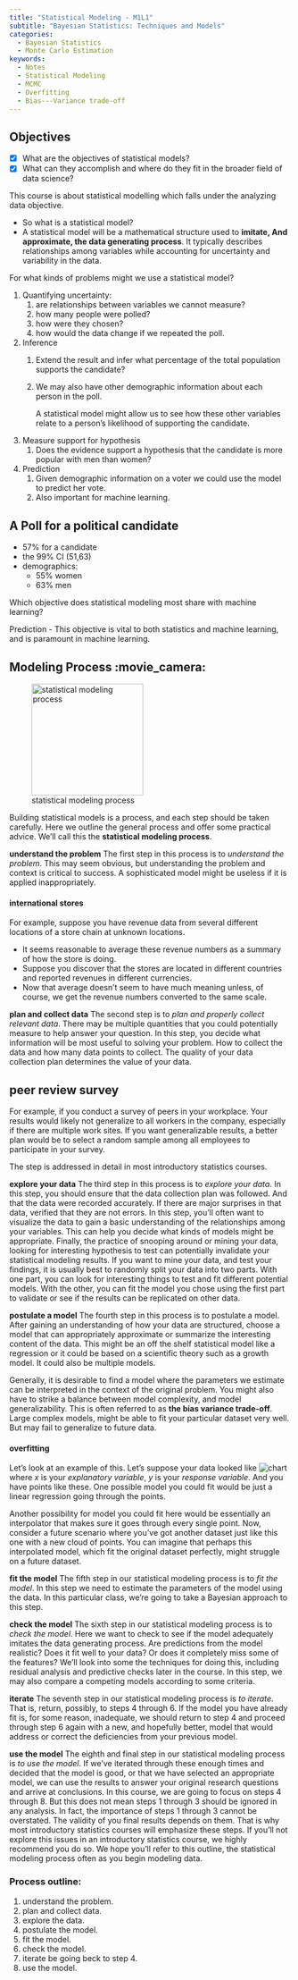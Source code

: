 ```yaml
---
title: "Statistical Modeling - M1L1"
subtitle: "Bayesian Statistics: Techniques and Models"
categories:
  - Bayesian Statistics
  - Monte Carlo Estimation
keywords:
  - Notes
  - Statistical Modeling
  - MCMC
  - Overfitting
  - Bias---Variance trade-off
---
```


::: {.callout-note}
## Objectives

-  [x] What are the objectives of statistical models?
-  [x] What can they accomplish and where do they fit in the broader field of data science?
:::


This course is about statistical modelling which falls under the analyzing data objective.

-   So what is a statistical model?
-   A statistical model will be a mathematical structure used to **imitate, And approximate, the data generating process**. It typically describes relationships among variables while accounting for uncertainty and variability in the data.

For what kinds of problems might we use a statistical model?

1.  Quantifying uncertainty:
    1.  are relationships between variables we cannot measure?
    2.  how many people were polled?
    3.  how were they chosen?
    4.  how would the data change if we repeated the poll.
2.  Inference
    1.  Extend the result and infer what percentage of the total population supports the candidate?

    2.  We may also have other demographic information about each person in the poll.

        A statistical model might allow us to see how these other variables relate to a person's likelihood of supporting the candidate.
3.  Measure support for hypothesis
    1.  Does the evidence support a hypothesis that the candidate is more popular with men than women?
4.  Prediction
    1.  Given demographic information on a voter we could use the model to predict her vote.
    2.  Also important for machine learning.

::: {exm-poll}
## A Poll for a political candidate

-   57% for a candidate
-   the 99% CI (51,63)
-   demographics:
    -   55% women
    -   63% men
:::

::: {exr-c2l01-question1}
Which objective does statistical modeling most share with machine learning?
:::

::: {.solution}
Prediction - This objective is vital to both statistics and machine learning, and is paramount in machine learning.
:::

## Modeling Process  :movie_camera:  {#sec-modeling-process}

![statistical modeling process](images/c2l01-ss-01-statistical-modeling-process.png){#fig-statistical-modeling-process .column-margin width="53mm"}


Building statistical models is a process, and each step should be taken carefully. Here we outline the general process and offer some practical advice. We'll call this the **statistical modeling process**.

[**understand the problem**]{.column-margin} The first step in this process is to *understand the problem*. This may seem obvious, but understanding the problem and context is critical to success. A sophisticated model might be useless if it is applied inappropriately.

::: {#exm-international-stores}
#### international stores

For example, suppose you have revenue data from several different locations of a store chain at unknown locations.

-   It seems reasonable to average these revenue numbers as a summary of how the store is doing.
-   Suppose you discover that the stores are located in different countries and reported revenues in different currencies.
-   Now that average doesn't seem to have much meaning unless, of course, we get the revenue numbers converted to the same scale.
:::

[**plan and collect data**]{.column-margin} The second step is to *plan and properly collect relevant data*. There may be multiple quantities that you could potentially measure to help answer your question. In this step, you decide what information will be most useful to solving your problem. How to collect the data and how many data points to collect. The quality of your data collection plan determines the value of your data.

::: {#exp-peers-survey}
## peer review  survey
For example, if you conduct a survey of peers in your workplace. Your results would likely not generalize to all workers in the company, especially if there are multiple work sites. If you want generalizable results, a better plan would be to select a random sample among all employees to participate in your survey.
:::

The step is addressed in detail in most introductory statistics courses.

[**explore your data**]{.column-margin} The third step in this process is to *explore your data*. In this step, you should ensure that the data collection plan was followed. And that the data were recorded accurately. If there are major surprises in that data, verified that they are not errors. In this step, you'll often want to visualize the data to gain a basic understanding of the relationships among your variables. This can help you decide what kinds of models might be appropriate. Finally, the practice of snooping around or mining your data, looking for interesting hypothesis to test can potentially invalidate your statistical modeling results. If you want to mine your data, and test your findings, it is usually best to randomly split your data into two parts. With one part, you can look for interesting things to test and fit different potential models. With the other, you can fit the model you chose using the first part to validate or see if the results can be replicated on other data.

[**postulate a model**]{.column-margin} The fourth step in this process is to postulate a model. After gaining an understanding of how your data are structured, choose a model that can appropriately approximate or summarize the interesting content of the data. This might be an off the shelf statistical model like a regression or it could be based on a scientific theory such as a growth model. It could also be multiple models.

Generally, it is desirable to find a model where the parameters we estimate can be interpreted in the context of the original problem. You might also have to strike a balance between model complexity, and model generalizability. This is often referred to as **the bias variance trade-off**. Large complex models, might be able to fit your particular dataset very well. But may fail to generalize to future data.

::: {#exm-overfitting-model}

#### overfitting

Let's look at an example of this. Let's suppose your data looked like ![chart](images/c2l01-ss-02-graph.png){.column-margin} where $x$ is your *explanatory variable*, $y$ is your *response variable*. And you have points like these. One possible model you could fit would be just a linear regression going through the points.

Another possibility for model you could fit here would be essentially an interpolator that makes sure it goes through every single point. Now, consider a future scenario where you've got another dataset just like this one with a new cloud of points. You can imagine that perhaps this interpolated model, which fit the original dataset perfectly, might struggle on a future dataset.
:::

[**fit the model**]{.column-margin} The fifth step in our statistical modeling process is to *fit the model*. In this step we need to estimate the parameters of the model using the data. In this particular class, we're going to take a Bayesian approach to this step.

[**check the model**]{.column-margin} The sixth step in our statistical modeling process is to *check the model*. Here we want to check to see if the model adequately imitates the data generating process. Are predictions from the model realistic? Does it fit well to your data? Or does it completely miss some of the features? We'll look into some the techniques for doing this, including residual analysis and predictive checks later in the course. In this step, we may also compare a competing models according to some criteria.

[**iterate**]{.column-margin} The seventh step in our statistical modeling process is *to iterate*. That is, return, possibly, to steps 4 through 6. If the model you have already fit is, for some reason, inadequate, we should return to step 4 and proceed through step 6 again with a new, and hopefully better, model that would address or correct the deficiencies from your previous model.

[**use the model**]{.column-margin} The eighth and final step in our statistical modeling process is *to use the model*. If we've iterated through these enough times and decided that the model is good, or that we have selected an appropriate model, we can use the results to answer your original research questions and arrive at conclusions. In this course, we are going to focus on steps 4 through 8. But this does not mean steps 1 through 3 should be ignored in any analysis. In fact, the importance of steps 1 through 3 cannot be overstated. The validity of you final results depends on them. That is why most introductory statistics courses will emphasize these steps. If you'll not explore this issues in an introductory statistics course, we highly recommend you do so. We hope you'll refer to this outline, the statistical modeling process often as you begin modeling data.

### Process outline:

1.  understand the problem.
2.  plan and collect data.
3.  explore the data.
4.  postulate the model.
5.  fit the model.
6.  check the model.
7.  iterate be going beck to step 4.
8.  use the model.
